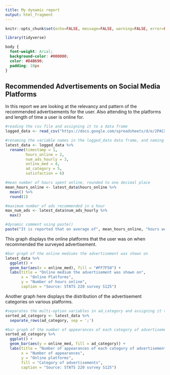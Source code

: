 ```yaml
---
title: My dynamic report
output: html_fragment
---
```


```r
knitr::opts_chunk$set(echo=FALSE, message=FALSE, warning=FALSE, error=FALSE)

library(tidyverse)
```

```css
body {
  font-weight: Arial;
  background-color: #000000;
  color: #D4B690;
  padding: 10px
}

```

## Recommended Advertisements on Social Media Platforms  
In this report we are looking at the relevancy and pattern of the recommended advertisements for the user. Also attending to the platforms and length of time a user is online for.

```r

#reading the csv file and assigning it to a data frame
logged_data <- read_csv("https://docs.google.com/spreadsheets/d/e/2PACX-1vSWYoztEaAMyN953vtr_vpbcvnqGeBzSc58cwOJ3PVN4qLg6jiNBdm01CH7g5EnPGDDkgyi9FFsD1Ok/pub?output=csv")

#renaming the variable names in the logged_data data frame, and naming the new data frame latest_data
latest_data <- logged_data %>%
  rename(timestamp = 1,
         hours_online = 2,
         num_ads_hourly = 3,
         online_med = 4,
         ad_category = 5,
         satisfaction = 6)

#mean number of hours spent online, rounded to one decimal place
mean_hours_online <- latest_data$hours_online %>% 
  mean() %>% 
  round(1)

#maximum number of ads recommended in a hour
max_num_ads <- latest_data$num_ads_hourly %>% 
  max()

#dynamic comment using paste()
paste("It is reported that on average of", mean_hours_online, "hours were spent online daily, with up to", max_num_ads, "advertisements recommended per hour of online activity.")
```

This graph displays the online platforms that the user was on when recommended the surveyed advertisement.

```r
#bar graph of the online mediums the advertisement was shown on
latest_data %>%
  ggplot() +
  geom_bar(aes(x = online_med), fill = "#FF7F50") +
  labs(title = "Online medium the advertisement was shown on",
       x = "Online Platforms",
       y = "Number of hours online",
       caption = "Source: STATS 220 survey S125")
```

Another graph here displays the distribution of the advertisement categories on various platforms.

```r
#separates the multi-option variables in ad_category and assigning it to a new dataframe (sorted_ad_category)
sorted_ad_category <- latest_data %>%
  separate_rows(ad_category, sep = ';')

#bar graph of the number of appearances of each category of advertisements on various online platforms
sorted_ad_category %>%
  ggplot() +
  geom_bar(aes(y = online_med, fill = ad_category)) +
  labs(title = "Number of appearances of each category of advertisements on various online platforms",
       x = "Number of appearances",
       y = "Online platforms",
       fill = "Category of advertisements",
       caption = "Source: STATS 220 survey S125")
```

